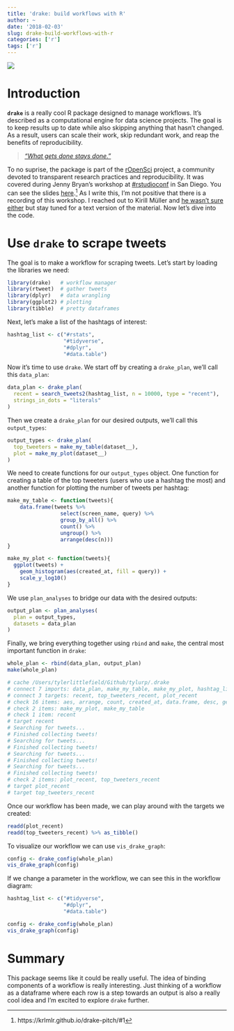 ```yaml
---
title: 'drake: build workflows with R'
author: ~
date: '2018-02-03'
slug: drake-build-workflows-with-r
categories: ['r']
tags: ['r']
---
```


![](https://cdn-images-1.medium.com/max/1600/1*0msxQhIX1Wj_LSuY5GwFzg.gif)

# Introduction

**`drake`** is a really cool R package designed to manage workflows. It's described as a computational engine for data science projects. The goal is to keep results up to date while also skipping anything that hasn't changed. As a result, users can scale their work, skip redundant work, and reap the benefits of reproducibility.

> [_"What gets done stays done."_](https://github.com/ropensci/drake)

To no suprise, the package is part of the [rOpenSci](https://ropensci.org) project, a community devoted to transparent research practices and reproducibility. It was covered during Jenny Bryan's workshop at [#rstudioconf](https://twitter.com/search?q=%23rstudioconf&src=typd) in San Diego. You can see the slides [here](https://krlmlr.github.io/drake-pitch/#1).^[https://krlmlr.github.io/drake-pitch/#1] As I write this, I'm not positive that there is a recording of this workshop. I reached out to Kirill Müller and [he wasn't sure either](https://twitter.com/krlmlr/status/960056569466703872) but stay tuned for a text version of the material. Now let's dive into the code.

# Use `drake` to scrape tweets

The goal is to make a workflow for scraping tweets. Let's start by loading the libraries we need:

```r
library(drake)   # workflow manager
library(rtweet)  # gather tweets
library(dplyr)   # data wrangling
library(ggplot2) # plotting
library(tibble)  # pretty dataframes
```

Next, let's make a list of the hashtags of interest:

```r
hashtag_list <- c("#rstats",
                  "#tidyverse",
                  "#dplyr",
                  "#data.table")
```

Now it's time to use `drake`. We start off by creating a `drake_plan`, we'll call this `data_plan`:

```r
data_plan <- drake_plan(
  recent = search_tweets2(hashtag_list, n = 10000, type = "recent"),
  strings_in_dots = "literals"
)
```

Then we create a `drake_plan` for our desired outputs, we'll call this `output_types`:

```r
output_types <- drake_plan(
  top_tweeters = make_my_table(dataset__),
  plot = make_my_plot(dataset__)
)
```

We need to create functions for our `output_types` object. One function for creating a table of the top tweeters (users who use a hashtag the most) and another function for plotting the number of tweets per hashtag:

```r
make_my_table <- function(tweets){
    data.frame(tweets %>% 
                 select(screen_name, query) %>% 
                 group_by_all() %>% 
                 count() %>% 
                 ungroup() %>% 
                 arrange(desc(n)))
}

make_my_plot <- function(tweets){
  ggplot(tweets) +
    geom_histogram(aes(created_at, fill = query)) +
    scale_y_log10()
}
```

We use `plan_analyses` to bridge our data with the desired outputs:

```r
output_plan <- plan_analyses(
  plan = output_types,
  datasets = data_plan
)
```

Finally, we bring everything together using `rbind` and `make`, the central most important function in `drake`:

```r
whole_plan <- rbind(data_plan, output_plan)
make(whole_plan)

# cache /Users/tylerlittlefield/Github/tylurp/.drake
# connect 7 imports: data_plan, make_my_table, make_my_plot, hashtag_list, whol...
# connect 3 targets: recent, top_tweeters_recent, plot_recent
# check 16 items: aes, arrange, count, created_at, data.frame, desc, geom_histo...
# check 2 items: make_my_plot, make_my_table
# check 1 item: recent
# target recent
# Searching for tweets...
# Finished collecting tweets!
# Searching for tweets...
# Finished collecting tweets!
# Searching for tweets...
# Finished collecting tweets!
# Searching for tweets...
# Finished collecting tweets!
# check 2 items: plot_recent, top_tweeters_recent
# target plot_recent
# target top_tweeters_recent
```

Once our workflow has been made, we can play around with the targets we created:

```r
readd(plot_recent)
readd(top_tweeters_recent) %>% as_tibble()
```

To visualize our workflow we can use `vis_drake_graph`:

```r
config <- drake_config(whole_plan)
vis_drake_graph(config)
```

If we change a parameter in the workflow, we can see this in the workflow diagram:

```r
hashtag_list <- c("#tidyverse",
                  "#dplyr",
                  "#data.table")

config <- drake_config(whole_plan)
vis_drake_graph(config)
```

# Summary

This package seems like it could be really useful. The idea of binding components of a workflow is really interesting. Just thinking of a workflow as a dataframe where each row is a step towards an output is also a really cool idea and I'm excited to explore `drake` further.
